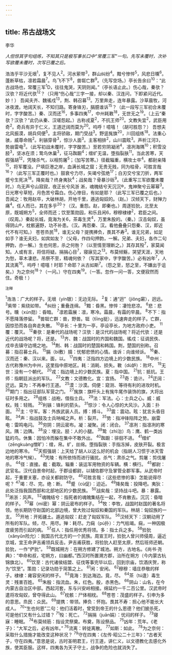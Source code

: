 ```yaml
---
---
---
```

title: 吊古战场文
---



李华

*人但惊其字句组练，不知其只是极写事长口中“常覆三军”一句。先写未覆时，次补写欲覆未覆时，次写已覆之后。*

浩浩乎平沙无垠<sup>1</sup>，复不见人<sup>2</sup>。河水萦带<sup>3</sup>，群山纠纷<sup>4</sup>。黯兮惨悴<sup>5</sup>，风悲日曛<sup>6</sup>。蓬断草枯，凛若霜晨<sup>7</sup>。鸟飞不下<sup>8</sup>，兽铤亡群<sup>9</sup>。（先写空场。）亭长告余曰<sup>10</sup>：“此古战场也，常覆三军<sup>1</sup>D，往往鬼哭，天阴则闻。”（亭长语止此。）伤心哉，秦欤？汉欤？将近代欤<sup>12</sup>？（只用“伤心哉”三字一接，却以秦、汉连问，下即紧问近代。妙！）
吾闻夫齐、魏徭戍<sup>13</sup>，荆、韩召募<sup>13</sup>。万里奔走，连年暴露。沙草晨牧，河冰夜渡。地阔天长，不知归路。寄身锋刃，膈臆谁诉<sup>15</sup>？（此一段写三军初合未覆时，字字酸苦。）秦、汉而还<sup>16</sup>，多事四夷<sup>17</sup>，中州耗斁<sup>18</sup>，无世无之<sup>19</sup>。（上云“秦欤？汉欤？”此仍从秦、汉嗟怨起。）古称戎夏<sup>2</sup>，不抗王师<sup>20</sup>。文教失宜<sup>2</sup>，武臣用奇<sup>2</sup>。奇兵有异于仁义，王道迂阔而莫为<sup>20</sup>。呜呼！噫嘻！（胡可胜怨？）
吾想夫北风振漠，胡兵伺便<sup>5</sup>。主将骄敌，期门受战<sup>3</sup>。野竖旄旗<sup>20</sup>，川回组练<sup>18</sup>。法重心骇，威尊命贱<sup>2</sup>。利镞穿骨<sup>3</sup>，惊沙人面<sup>3</sup>。主客相排<sup>2</sup>，山川震眩<sup>3</sup>。声析江河3，势崩雷电<sup>3</sup>。（此写初战未覆时，字字酸苦。）至若穷阴凝闭<sup>4</sup>，凛冽海隅<sup>10</sup>；积雪没胫<sup>3</sup>，坚冰在须；鸷鸟休巢<sup>3</sup>，征马踟蹰<sup>4</sup>；缯纩无温，堕指裂肤<sup>11</sup>。当此苦寒，天假强胡<sup>12</sup>，凭陵杀气，以相剪屠<sup>5</sup>；（加写苦寒。）径截辎重，横攻士卒<sup>4</sup>。都尉亲降<sup>15</sup>，将军覆没。尸填巨港之岸，血满长城之窟；无贵无贱，同为枯骨，可胜言哉<sup>16</sup>？（此写三军正覆时也。）鼓衰兮力尽，矢竭兮弦绝<sup>17</sup>；白刃交兮宝刀折，两军蹙兮生死决<sup>18</sup>。降矣哉？终身夷狄<sup>4</sup>；战矣哉？骨暴沙砾<sup>9</sup>。（此重写三军欲覆未覆时。）鸟无声兮山寂寂，夜正长兮风浙
淅，魂魄结兮天沉沉®，鬼神聚兮云幂幂<sup>3</sup>。日光寒兮草短，月色苦兮霜白。伤心惨目，有如是耶？（此写三军已覆之后也。）
吾闻之：牧用赵卒，大破林胡，开地千里，遁逃匈奴的。（赵。）汉倾天下，财殚力痛<sup>4</sup>。任人而已，其在多乎<sup>20</sup>？（汉。重怨。赵，即秦也。）周逐猃狁，北至太原，既城朔方<sup>5</sup>，全师而还；饮至策勋园，和乐且闲6，穆穆棣棣<sup>2</sup>，君臣之间。（叹周。）秦起长城，竟海为关6，茶毒生灵<sup>4</sup>，万里朱股的。（秦。）汉击匈奴，虽得阴山®，枕骸遍野，功不补患。（汉。再怨秦、汉。看他叠叠只怨秦、汉，即近代不有可知。）
苍苍烝民<sup>18</sup>，谁无父母？提携捧负，畏其不寿<sup>3</sup>。谁无兄弟，如足如手？谁无夫妇，如宾如友？（父母，作四句押韵，一解。兄弟、夫妇，各作二句押韵，亦一解。）生也何恩，杀之何咎？（以至情至理断之。）其存其殁<sup>7</sup>，家莫闻知。人或有言，将信将疑。捐捐心目<sup>7</sup>，寝寐见之<sup>13</sup>。布莫倾觞，哭望天涯，天地为愁，草木凄悲。吊祭不至，精魂何依？（写其家中，字字酸苦。）必有凶年<sup>7</sup>，人其流离<sup>16</sup>。呜呼！噫嘻！时耶？命耶？从古如斯<sup>7</sup>。（怨之至，怒之至，不嫌出于诅矣。）为之奈何<sup>18</sup>？（一问。）守在四夷<sup>19</sup>。（一答。忽作一问一答，文便寂然而住。奇极！）

<sup>注释</sup>

<sup>1</sup>浩浩：广大的样子。无垠（yín银）：无边无际。
<sup>2</sup>复：通“迥”（jiǒng窘），迥远。
<sup>3</sup>紫带：紫绕如带。
<sup>4</sup>纠纷；重叠连绵。
<sup>5</sup>黯：昏黑。惨悴：凄怆悲凉。
<sup>6</sup>悲：悲号。曛（xún勋）：昏暗。
<sup>7</sup>凛若霜展：凛，寒冷。霜晨，有霜的早晨。
<sup>8</sup>不下：指不愿降落停留。
<sup>9</sup>兽铤亡群：兽，野兽。铤（tīing挺），迅速奔走的样子。亡群，因惊恐而各自奔走失散。
<sup>10</sup>亭长：十里为一亭，亭设亭长，为地方政府小吏。
<sup>11</sup>覆：覆灭。
<sup>12</sup>秦欤：是秦代的战场呢？汉欤：是汉代的战场呢？将近代欤：还是近代的战场呢？将，还是。
<sup>13</sup>齐、魏：战国时的齐国和魏国。徭戍：征调民佚、戍卒去镇守边境之地。
<sup>14</sup>荆、韩：战国时的楚国和韩国。荆，楚国的别称。召募：指召募士兵。
<sup>15</sup>膈（bì敷）腈：忧郁悲愤的心情。谁诉：向谁倾诉。
<sup>16</sup>秦、汉而还：秦、汉以来。面，以。
<sup>17</sup>四夷：泛指四方边境上的少数民族。
<sup>18</sup>中州：古代称豫州为中州，这里指中原地区。耗：消耗、损失。斁（dù妒）：败坏。
<sup>19</sup>无世：没有一个朝代。
<sup>20</sup>戎：指边境上的少数民族。夏：指中国。
<sup>21</sup>抗：抵抗。王师：指朝廷派出的军队。
<sup>22</sup>文教：文德教化。宜：宜扬。
<sup>23</sup>奇：诡计。
<sup>24</sup>迂阔：迂远。莫为：不再奉行王道。
<sup>25</sup>漠：沙漠。伺便：窥测、等待有利的进攻时机。
<sup>26</sup>期门：指出征部队军营之门。
<sup>27</sup>旄旗：旗杆头上有旄牛尾作装饰的旗，大将出征时多用之。
<sup>28</sup>组练：战袍，借指士兵。
<sup>29</sup>法：军法。心：士兵之心。威：威权。贱：轻贱。
<sup>30</sup>利镞：锋利的箭头。
<sup>31</sup>惊沙：令人心惊的大风沙。入面：扑面。
<sup>32</sup>主：守军。客：外族武装人员。搏：搏斗。
<sup>33</sup>震：震动。眩：犹言头昏目眩。
<sup>34</sup>声：指战鼓及士兵呐喊之声。析：裂开。
<sup>35</sup>势：指冲锋陷阵之势。崩雷电：雷鸣电闪。
<sup>36</sup>穷阴：阴云密布。凝：凝聚。闭：闭合。
<sup>37</sup>凛冽：指凛冽的寒风。隅：边隅。
<sup>38</sup>没：埋没。胫：人的小腿。
<sup>39</sup>鸷（zhì治）鸟：鹰、鹤一类凶猛的鸟。休集：因怕冷而躲在集中不敢外出。
<sup>40</sup>踟蹰：徘徊不进。
<sup>41</sup>缯纩（zēngkuàng憎旷）：缯，帛。纩，丝绵。堕指裂肤：手指冻掉，皮肤开裂。极言边地的寒冷。
<sup>42</sup>天假强胡：上天给了胡人以这么好的机会（指胡人习惯于冰天雪地的寒冷气候）。
<sup>43</sup>凭陵：有所依恃而进行骚扰。杀气：肃杀之气。剪屠：剪伐屠杀。
<sup>44</sup>径：直接。截：截取。辎重：装运军用物资的车辆。横：横行。
<sup>45</sup>都尉：武官名。汉代自景帝时起，于郡设都尉，以辅佐郡守及掌管全郡军事。从武帝时起，于重要关塞，亦设关都尉防守。
<sup>46</sup>可胜言哉：（这些悲惨的事）怎能说得尽呢？
<sup>47</sup>竭：尽、完。绝：断。
<sup>48</sup>蹙（cù促）：迫近。
<sup>49</sup>降矣哉：投降吧。夷狄：此处泛指我国西部和北部地区的少数民族。
<sup>50</sup>战矣哉：坚持战斗吧。暴：暴露。
<sup>51</sup>淅浙：风声。
<sup>52</sup>魂魄结兮：指死者的魂魄集结在一起，不肯散去。沉沉：昏暗的样子。
<sup>53</sup>幂（mì密）幂：阴云密布的样子。
<sup>54</sup>牧：李牧，战国时赵国的著名将领。他长期防守赵国的北部边境，曾大败过匈奴和秦国的军队。林胡：匈奴族的一支。
<sup>55</sup>开地：开拓疆土。遁逃匈奴：赶走了匈奴军队。
<sup>56</sup>汉倾天下：汉朝动用了所有的军队。倾，尽、用尽。殚：耗尽。力痫（pú扑）：力气枯竭。痫，一种因极度疲劳而引起的病。
<sup>57</sup>任人：指任用优秀将领。多：指士兵之多。
<sup>58</sup>猃狁（xǎnyǔn险允）：我国古代北方的一个民族。周宣王时，猃狁人曾兴师侵周，逼近京城，宜王命尹吉甫领兵反击。尹吉甫获胜，将猃狁人赶至太原，然后班师还朝。猃狁，一作“俨狁”。
<sup>59</sup>既城朔方：在朔方修建了城池。朔方，古地名。《尚书·尧典》：“申命和叔，宅朔方，曰幽都。”西汉时所置溯方郡，治所在朔方（今内蒙古杭锦旗北）。
<sup>60</sup>饮至：古代诸侯结盟、征伐等事完毕以后，回到宗庙，饮酒庆贺，称为“饮至”。策勋：记录功勋于简策之上。
<sup>61</sup>闲：安闲。
<sup>62</sup>穆穆：墙庄恭敬的样子。棣棣：雍容安闲的样子。
<sup>63</sup>竟海：到达海边。竟，尽。
<sup>64</sup>茶（tú逢）毒生灵：残害百姓。
<sup>65</sup>朱殷：指流血。朱，红色。殷，赤黑色。
<sup>66</sup>阴山：山名，在今内蒙古自治区中部。西起河套，东与兴安岭相接。绵延约一千二百公里。汉武帝时遣将攻匈奴，曾夺得此山。
<sup>67</sup>枕骸：尸体相枕。
<sup>68</sup>苍苍：茂盛的样子。引申为多的意思。烝民：众民。
<sup>69</sup>提携：带领。捧负：怀抱。畏其不寿：担心他不能长大成人。
<sup>70</sup>“生也何恩”二句：他们活着时，曾受到帝王的什么恩德？他们披杀死，可是他们又有什么过错？
<sup>71</sup>殁：死亡。
<sup>72</sup>捐捐（juān娟）：忧闷的样子。
<sup>73</sup>寝寐：睡眠。
<sup>74</sup>布莫倾筋：指设灵祭奠。布奠，陈设祭品。
<sup>75</sup>凶年：荒年。《老子》：“大军之后，必有凶年。”
<sup>76</sup>流离：转徙离散。
<sup>77</sup>如斯：如此。
<sup>78</sup>为之奈何：采取什么措施才能改变这种状况？
<sup>79</sup>守在四夷：《左传·昭公二十三年》：“古者天子，守在四夷。”意思是说，古时圣明君王，行王道，讲仁义，以文德教化去感化外族，使其臣服。这样，四夷各为天子守土，战争的危险也就消失了。